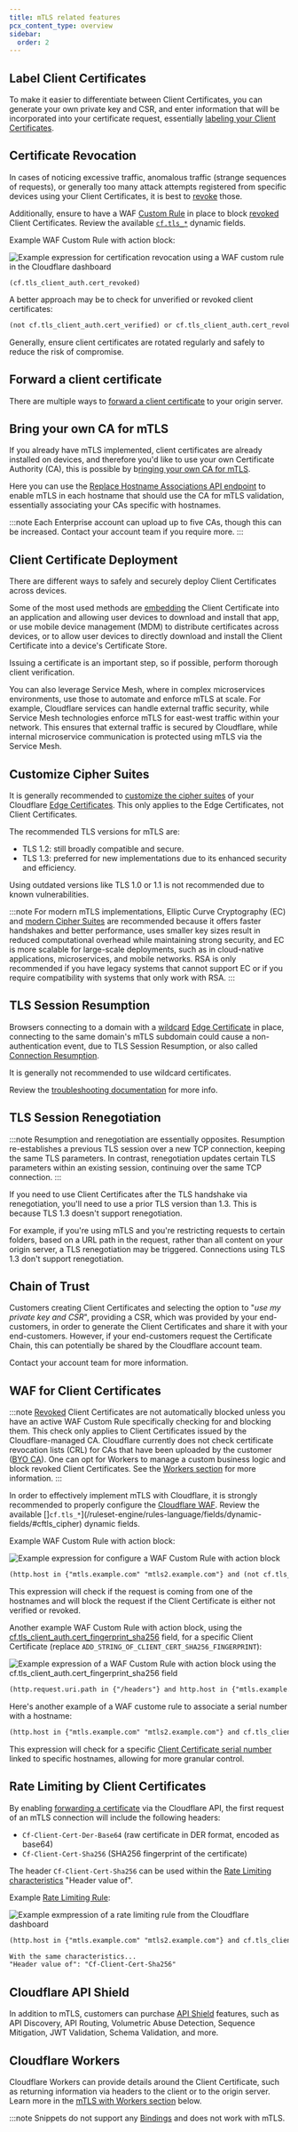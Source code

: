 ```yaml
---
title: mTLS related features
pcx_content_type: overview
sidebar:
  order: 2
---
```


## Label Client Certificates

To make it easier to differentiate between Client Certificates, you can generate your own private key and CSR, and enter information that will be incorporated into your certificate request, essentially [labeling your Client Certificates](/ssl/client-certificates/label-client-certificate/).

## Certificate Revocation

In cases of noticing excessive traffic, anomalous traffic (strange sequences of requests), or generally too many attack attempts registered from specific devices using your Client Certificates, it is best to [revoke](/ssl/client-certificates/revoke-client-certificate/) those.

Additionally, ensure to have a WAF [Custom Rule](/waf/custom-rules/) in place to block [revoked](/api-shield/security/mtls/configure/#check-for-revoked-certificates) Client Certificates. Review the available [`cf.tls_*`](/ruleset-engine/rules-language/fields/dynamic-fields/#cftls_cipher) dynamic fields.

Example WAF Custom Rule with action block:

![Example expression for certification revocation using a WAF custom rule in the Cloudflare dashboard](~/assets/images/learning-paths/mtls/certification-revocation-custom-rule.png)

```text
(cf.tls_client_auth.cert_revoked)
```

A better approach may be to check for unverified or revoked client certificates:

```txt
(not cf.tls_client_auth.cert_verified) or cf.tls_client_auth.cert_revoked
```

Generally, ensure client certificates are rotated regularly and safely to reduce the risk of compromise.

## Forward a client certificate

There are multiple ways to [forward a client certificate](/ssl/client-certificates/enable-mtls/#forward-a-client-certificate) to your origin server.

## Bring your own CA for mTLS

If you already have mTLS implemented, client certificates are already installed on devices, and therefore you'd like to use your own Certificate Authority (CA), this is possible by b[ringing your own CA for mTLS](/ssl/client-certificates/byo-ca/).

Here you can use the [Replace Hostname Associations API endpoint](/api/operations/client-certificate-for-a-zone-put-hostname-associations) to enable mTLS in each hostname that should use the CA for mTLS validation, essentially associating your CAs specific with hostnames.

:::note
Each Enterprise account can upload up to five CAs, though this can be increased. Contact your account team if you require more.
:::

## Client Certificate Deployment

There are different ways to safely and securely deploy Client Certificates across devices. 

Some of the most used methods are [embedding](/ssl/client-certificates/configure-your-mobile-app-or-iot-device/#step-3--embed-the-client-certificate-in-your-mobile-app) the Client Certificate into an application and allowing user devices to download and install that app, or use mobile device management (MDM) to distribute certificates across devices, or to allow user devices to directly download and install the Client Certificate into a device's Certificate Store.

Issuing a certificate is an important step, so if possible, perform thorough client verification.

You can also leverage Service Mesh, where in complex microservices environments, use those to automate and enforce mTLS at scale. For example, Cloudflare services can handle external traffic security, while Service Mesh technologies enforce mTLS for east-west traffic within your network. This ensures that external traffic is secured by Cloudflare, while internal microservice communication is protected using mTLS via the Service Mesh.

## Customize Cipher Suites

It is generally recommended to [customize the cipher suites](/ssl/edge-certificates/additional-options/cipher-suites/customize-cipher-suites/) of your Cloudflare [Edge Certificates](/ssl/edge-certificates/). This only applies to the Edge Certificates, not Client Certificates.

The recommended TLS versions for mTLS are:
- TLS 1.2: still broadly compatible and secure.
- TLS 1.3: preferred for new implementations due to its enhanced security and efficiency.

Using outdated versions like TLS 1.0 or 1.1 is not recommended due to known vulnerabilities.

:::note
For modern mTLS implementations, Elliptic Curve Cryptography (EC) and [modern Cipher Suites](/ssl/edge-certificates/additional-options/cipher-suites/supported-cipher-suites/) are recommended because it offers faster handshakes and better performance, uses smaller key sizes result in reduced computational overhead while maintaining strong security, and EC is more scalable for large-scale deployments, such as in cloud-native applications, microservices, and mobile networks. RSA is only recommended if you have legacy systems that cannot support EC or if you require compatibility with systems that only work with RSA.
:::

## TLS Session Resumption

Browsers connecting to a domain with a [wildcard](/dns/manage-dns-records/reference/wildcard-dns-records/) [Edge Certificate](ssl/edge-certificates/) in place, connecting to the same domain's mTLS subdomain could cause a non-authentication event, due to TLS Session Resumption, or also called [Connection Resumption](/speed/optimization/protocol/0-rtt-connection-resumption/).

It is generally not recommended to use wildcard certificates.

Review the [troubleshooting documentation](/ssl/client-certificates/troubleshooting/) for more info.

## TLS Session Renegotiation

:::note
Resumption and renegotiation are essentially opposites. Resumption re-establishes a previous TLS session over a new TCP connection, keeping the same TLS parameters. In contrast, renegotiation updates certain TLS parameters within an existing session, continuing over the same TCP connection.
:::

If you need to use Client Certificates after the TLS handshake via renegotiation, you'll need to use a prior TLS version than 1.3. This is because TLS 1.3 doesn't support renegotiation.

For example, if you're using mTLS and you're restricting requests to certain folders, based on a URL path in the request, rather than all content on your origin server, a TLS renegotiation may be triggered. Connections using TLS 1.3 don't support renegotiation.

## Chain of Trust

Customers creating Client Certificates and selecting the option to "_use my private key and CSR_", providing a CSR, which was provided by your end-customers, in order to generate the Client Certificates and share it with your end-customers. However, if your end-customers request the Certificate Chain, this can potentially be shared by the Cloudflare account team.

Contact your account team for more information.

## WAF for Client Certificates

:::note
[Revoked](/api-shield/security/mtls/configure/#check-for-revoked-certificates) Client Certificates are not automatically blocked unless you have an active WAF Custom Rule specifically checking for and blocking them. This check only applies to Client Certificates issued by the Cloudflare-managed CA. Cloudflare currently does not check certificate revocation lists (CRL) for CAs that have been uploaded by the customer ([BYO CA](/ssl/client-certificates/byo-ca/)). One can opt for Workers to manage a custom business logic and block revoked Client Certificates. See the [Workers section](/learning-paths/mtls/mtls-workers/) for more information.
:::

In order to effectively implement mTLS with Cloudflare, it is strongly recommended to properly configure the [Cloudflare WAF](/waf/). Review the available []`cf.tls_*`](/ruleset-engine/rules-language/fields/dynamic-fields/#cftls_cipher) dynamic fields.

Example WAF Custom Rule with action block:

![Example expression for configure a WAF Custom Rule with action block ](~/assets/images/learning-paths/mtls/configure-waf-custom-rule.png)

```txt
(http.host in {"mtls.example.com" "mtls2.example.com"} and (not cf.tls_client_auth.cert_verified or cf.tls_client_auth.cert_revoked))
```

This expression will check if the request is coming from one of the hostnames and will block the request if the Client Certificate is either not verified or revoked.

Another example WAF Custom Rule with action block, using the [cf.tls_client_auth.cert_fingerprint_sha256](/ruleset-engine/rules-language/fields/dynamic-fields/#cftls_client_authcert_fingerprint_sha256) field, for a specific Client Certificate (replace `ADD_STRING_OF_CLIENT_CERT_SHA256_FINGERPRINT`):

![Example expression of a WAF Custom Rule with action block using the cf.tls_client_auth.cert_fingerprint_sha256 field](~/assets/images/learning-paths/mtls/waf-client-certificates-fingerprint.png)

```txt
(http.request.uri.path in {"/headers"} and http.host in {"mtls.example.com" "mtls2.example.com"} and not cf.tls_client_auth.cert_verified and cf.tls_client_auth.cert_fingerprint_sha256 ne "ADD_STRING_OF_CLIENT_CERT_SHA256_FINGERPRINT")
```

Here's another example of a WAF custome rule to associate a serial number with a hostname: 

```txt
(http.host in {"mtls.example.com" "mtls2.example.com"} and cf.tls_client_auth.cert_serial ne "ADD_STRING_OF_CLIENT_CERT_SERIAL")
```

This expression will check for a specific [Client Certificate serial number](/ruleset-engine/rules-language/fields/dynamic-fields/#cftls_client_authcert_serial) linked to specific hostnames, allowing for more granular control. 

## Rate Limiting by Client Certificates

By enabling [forwarding a certificate](/ssl/client-certificates/enable-mtls/#cloudflare-api) via the Cloudflare API, the first request of an mTLS connection will include the following headers:
- `Cf-Client-Cert-Der-Base64` (raw certificate in DER format, encoded as base64)
- `Cf-Client-Cert-Sha256` (SHA256 fingerprint of the certificate)

The header `Cf-Client-Cert-Sha256` can be used within the [Rate Limiting characteristics](/waf/rate-limiting-rules/parameters/#with-the-same-characteristics) "Header value of".

Example [Rate Limiting Rule](/waf/rate-limiting-rules/):

![Example exmpression of a rate limiting rule from the Cloudflare dashboard](~/assets/images/learning-paths/mtls/rate-limiting-rule.png)

```txt
(http.host in {"mtls.example.com" "mtls2.example.com"} and cf.tls_client_auth.cert_verified)

With the same characteristics...
"Header value of": "Cf-Client-Cert-Sha256"
```

## Cloudflare API Shield

In addition to mTLS, customers can purchase [API Shield](/api-shield/) features, such as API Discovery, API Routing, Volumetric Abuse Detection, Sequence Mitigation, JWT Validation, Schema Validation, and more.

## Cloudflare Workers

Cloudflare Workers can provide details around the Client Certificate, such as returning information via headers to the client or to the origin server. Learn more in the [mTLS with Workers section](/learning-paths/mtls/mtls-workers/) below.


:::note
Snippets do not support any [Bindings](/workers/runtime-apis/bindings/) and does not work with mTLS.